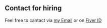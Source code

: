 ## Contact for hiring

Feel free to cantact via [my Email](https://www.google.com) or on [Fiver ID](https://www.fiverr.com/share/Zzgllj)